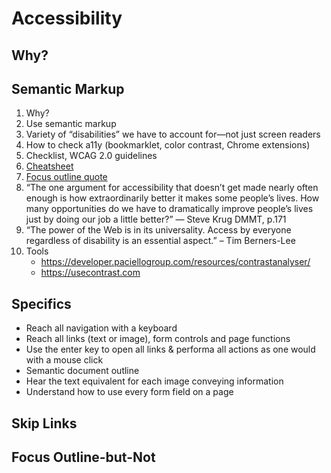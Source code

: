 # Accessibility

## Why?

## Semantic Markup

1. Why?
2. Use semantic markup
3. Variety of “disabilities” we have to account for—not just screen readers
4. How to check a11y (bookmarklet, color contrast, Chrome extensions)
5. Checklist, WCAG 2.0 guidelines
6. [Cheatsheet](https://moritzgiessmann.de/accessibility-cheatsheet/)
7. [Focus outline quote](https://medium.com/hackernoon/removing-that-ugly-focus-ring-and-keeping-it-too-6c8727fefcd2)
8. “The one argument for accessibility that doesn’t get made nearly often enough is how extraordinarily better it makes some people’s lives. How many opportunities do we have to dramatically improve people’s lives just by doing our job a little better?” ― Steve Krug DMMT, p.171
9. “The power of the Web is in its universality. Access by everyone regardless of disability is an essential aspect.” – Tim Berners-Lee
10. Tools
    - https://developer.paciellogroup.com/resources/contrastanalyser/
    - https://usecontrast.com

## Specifics
* Reach all navigation with a keyboard
* Reach all links (text or image), form controls and page functions
* Use the enter key to open all links & performa all actions as one would
  with a mouse click
* Semantic document outline
* Hear the text equivalent for each image conveying information
* Understand how to use every form field on a page

## Skip Links

## Focus Outline-but-Not
